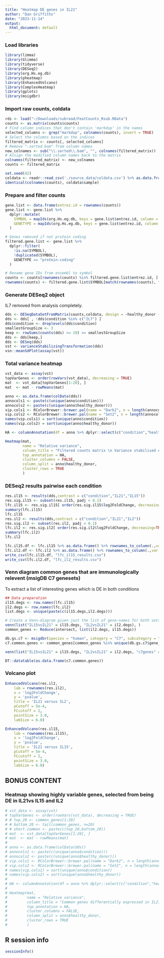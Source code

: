```yaml
---
title: "Heatmap DE genes in IL21"
author: "Dan Griffiths"
date: "2023-11-14"
output:
  html_document: default
---
```


### Load libraries

```r
library(limma)
library(Glimma)
library(tidyverse)
library(DESeq2)
library(org.Hs.eg.db)
library(pheatmap)
library(EnhancedVolcano)
library(ComplexHeatmap)
library(gplots)
library(msigdbr)
```

### Import raw counts, coldata
```r
rds <- load("~/Downloads/subread/FeatCounts_Rsub.RData")
counts <- as.matrix(counts$counts)
# Find column indices that don't contain 'markdup' in the names
selected_columns <- grep("markdup", colnames(counts), invert = TRUE)
# Select the columns based on the indices
filtered_matrix <- counts[, selected_columns]
# Remove ".sorted.bam" from column names
new_colnames <- sub("\\.sorted\\.bam", "", colnames(filtered_matrix))
# Assign the modified column names back to the matrix
colnames(filtered_matrix) <- new_colnames
counts <- filtered_matrix
```

```r
set.seed(42)
coldata <- readr::read_csv('./source_data/coldata.csv') %>% as.data.frame()
identical(colnames(counts), coldata$sample)
```

### Prepare and filter counts
```r
gene.list <- data.frame(entrez.id = rownames(counts))
gene.list <- gene.list %>%
  dplyr::mutate(
    SYMBOL = mapIds(org.Hs.eg.db, keys = gene.list$entrez.id, column = "SYMBOL", keytype = "ENTREZID"),
    GENETYPE = mapIds(org.Hs.eg.db, keys = gene.list$entrez.id, column = "GENETYPE", keytype = "ENTREZID")
  )

# Genes removed if not protein coding
filtered.gene.list <- gene.list %>%
  dplyr::filter(
    !is.na(SYMBOL),
    !duplicated(SYMBOL),
    GENETYPE == "protein-coding"
  )

# Rename gene IDs from ensembl to symbol
counts <- counts[rownames(counts) %in% filtered.gene.list$entrez.id, ]
rownames(counts) <- filtered.gene.list$SYMBOL[match(rownames(counts), filtered.gene.list$entrez.id)]
```

### Generate DESeq2 object
IL7 removed from analysis completely.
```r
dds <- DESeqDataSetFromMatrix(counts,coldata, design = ~healthy_donor + condition)
dds <- dds[ , !dds$condition %in% c("IL7") ] 
dds$condition <- droplevels(dds$condition)
smallestGroupSize <- 3
keep <- rowSums(counts(dds) >= 10) >= smallestGroupSize
dds <- dds[keep,]
dds <- DESeq(dds)
vst <- varianceStabilizingTransformation(dds)
vsn::meanSdPlot(assay(vst))
```


### Total variance heatmap
```r
vst_data <- assay(vst)
topVarGenes <- order(rowVars(vst_data), decreasing = TRUE)
mat  <- vst_data[topVarGenes[1:20], ]
mat  <- mat - rowMeans(mat)

anno <- as.data.frame(colData(dds))
annocols1 <- paste(c(unique(anno$condition)))
annocols2 <- paste(c(unique(anno$healthy_donor)))
vip.cols1 <- RColorBrewer::brewer.pal(name = "Dark2", n = length(annocols1))
vip.cols2 <- RColorBrewer::brewer.pal(name = "Set2", n = length(annocols2))
names(vip.cols1) = sort(unique(anno$condition))
names(vip.cols2) = sort(unique(anno$healthy_donor))

HA <- columnAnnotation(df = anno %>% dplyr::select(c("condition","healthy_donor")), col = list(condition=vip.cols1,healthy_donor=vip.cols2))

Heatmap(mat, 
        name = "Relative variance",
        column_title = "Filtered counts matrix \n Variance stabilised expression heatmap \n Gene expression relative to the mean", 
        top_annotation = HA, 
        cluster_columns = FALSE, 
        column_split = anno$healthy_donor,
        cluster_rows = TRUE
        )

```

### DESeq2 results pairwise each condition
```r
res.il15 <- results(dds,contrast = c("condition","IL21","IL15"))
res.sig.il15 <- subset(res.il15, padj < 0.1)
lfc.il15 <- res.sig.il15[ order(res.sig.il15$log2FoldChange, decreasing=TRUE), ]
summary(lfc.il15)
lfc.il15
res.il2 <- results(dds,contrast = c("condition","IL21","IL2"))
res.sig.il2 <- subset(res.il2, padj < 0.1)
lfc.il2 <- res.sig.il2[ order(res.sig.il2$log2FoldChange, decreasing=TRUE), ]
summary(lfc.il2)
lfc.il2

lfc.il15.df <- lfc.il15 %>% as.data.frame() %>% rownames_to_column(.,var = 'GENE_ID')
lfc.il2.df <- lfc.il2 %>% as.data.frame() %>% rownames_to_column(.,var = 'GENE_ID')
write_csv(lfc.il15.df, "lfc_il15_results.csv")
write_csv(lfc.il2.df, "lfc_il2_results.csv")
```

### Venn diagram common genes that are immunologically relevent (msigDB C7 genesets)
To extract a list of interesting genes which is DE in both conditions 
```r
## Data preparation
il15.degs <- row.names(lfc.il15)
il2.degs <- row.names(lfc.il2)
list.degs <- unique(paste(c(il15.degs,il2.degs)))

# Create a Venn-diagram given just the list of gene-names for both sets
venn(list("IL15vsIL21" = il15.degs, "IL2vsIL21" = il2.degs), )
common_genes <- Reduce(intersect, list(il2.degs, il15.degs))

db.gs.c7 <- msigdbr(species = "human", category = "C7", subcategory = "IMMUNESIGDB")
c7.common.genes <- common_genes[common_genes %in% unique(db.gs.c7$gene_symbol)]

venn(list("IL15vsIL21" = il15.degs, "IL2vsIL21" = il2.degs, "c7genes" = c7.common.genes), )

DT::datatable(as.data.frame(c7.common.genes))
```

### Volcano plot
```r
EnhancedVolcano(res.il2,
    lab = rownames(res.il2),
    x = 'log2FoldChange',
    y = 'pvalue',
    title = 'IL21 versus IL2',
    pCutoff = 5e-4,
    FCcutoff = 2,
    pointSize = 3.0,
    labSize = 6.0)

EnhancedVolcano(res.il15,
    lab = rownames(res.il15),
    x = 'log2FoldChange',
    y = 'pvalue',
    title = 'IL21 versus IL15',
    pCutoff = 5e-4,
    FCcutoff = 2,
    pointSize = 3.0,
    labSize = 6.0)
```



## BONUS CONTENT 
### Heatmap showing highly variable genes, selected from being DE in IL21vs IL15 and IL2 
```r

# vst_data <- assay(vst)
# topVarGenes <- order(rowVars(vst_data), decreasing = TRUE)
# # top_20 <- common_genes[1:20]
# # bottom_20 <- tail(common_genes, n=20)
# # short.common <- paste(c(top_20,bottom_20))
# mat  <- vst_data[topVarGenes[1:20], ]
# mat  <- mat - rowMeans(mat)
# 
# anno <- as.data.frame(colData(dds))
# annocols1 <- paste(c(unique(anno$condition)))
# annocols2 <- paste(c(unique(anno$healthy_donor)))
# vip.cols1 <- RColorBrewer::brewer.pal(name = "Dark2", n = length(annocols1))
# vip.cols2 <- RColorBrewer::brewer.pal(name = "Set2", n = length(annocols2))
# names(vip.cols1) = sort(unique(anno$condition))
# names(vip.cols2) = sort(unique(anno$healthy_donor))
# 
# HA <- columnAnnotation(df = anno %>% dplyr::select(c("condition","healthy_donor")), col = list(condition=vip.cols1,healthy_donor=vip.cols2))
# 
# Heatmap(mat, 
#         name = "Relative variance",
#         column_title = "Common genes differentially expressed in IL21 vs IL15, and IL21 vs IL2; \n variance stabilised expression heatmap \n gene expression relative to the mean", 
#         top_annotation = HA, 
#         cluster_columns = FALSE, 
#         column_split = anno$healthy_donor,
#         cluster_rows = TRUE
#         )

```


## R session info

```r
sessionInfo()
```
